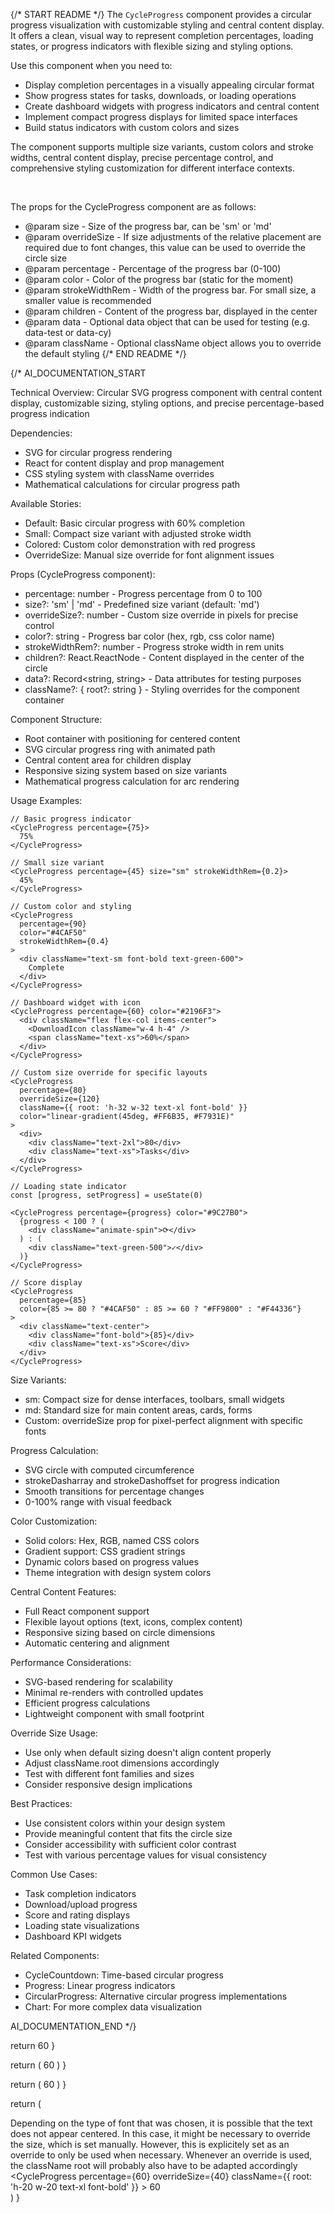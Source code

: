 
{/* START README */}
The `CycleProgress` component provides a circular progress visualization with customizable styling and central content display. It offers a clean, visual way to represent completion percentages, loading states, or progress indicators with flexible sizing and styling options.

Use this component when you need to:

- Display completion percentages in a visually appealing circular format
- Show progress states for tasks, downloads, or loading operations
- Create dashboard widgets with progress indicators and central content
- Implement compact progress displays for limited space interfaces
- Build status indicators with custom colors and sizes

The component supports multiple size variants, custom colors and stroke widths, central content display, precise percentage control, and comprehensive styling customization for different interface contexts.

<br />

The props for the CycleProgress component are as follows:

- @param size - Size of the progress bar, can be 'sm' or 'md'
- @param overrideSize - If size adjustments of the relative placement are required due to font changes, this value can be used to override the circle size
- @param percentage - Percentage of the progress bar (0-100)
- @param color - Color of the progress bar (static for the moment)
- @param strokeWidthRem - Width of the progress bar. For small size, a smaller value is recommended
- @param children - Content of the progress bar, displayed in the center
- @param data - Optional data object that can be used for testing (e.g. data-test or data-cy)
- @param className - Optional className object allows you to override the default styling
  {/* END README */}

{/*
AI_DOCUMENTATION_START

Technical Overview: Circular SVG progress component with central content display, customizable sizing, styling options, and precise percentage-based progress indication

Dependencies:

- SVG for circular progress rendering
- React for content display and prop management
- CSS styling system with className overrides
- Mathematical calculations for circular progress path

Available Stories:

- Default: Basic circular progress with 60% completion
- Small: Compact size variant with adjusted stroke width
- Colored: Custom color demonstration with red progress
- OverrideSize: Manual size override for font alignment issues

Props (CycleProgress component):

- percentage: number - Progress percentage from 0 to 100
- size?: 'sm' | 'md' - Predefined size variant (default: 'md')
- overrideSize?: number - Custom size override in pixels for precise control
- color?: string - Progress bar color (hex, rgb, css color name)
- strokeWidthRem?: number - Progress stroke width in rem units
- children?: React.ReactNode - Content displayed in the center of the circle
- data?: Record<string, string> - Data attributes for testing purposes
- className?: { root?: string } - Styling overrides for the component container

Component Structure:

- Root container with positioning for centered content
- SVG circular progress ring with animated path
- Central content area for children display
- Responsive sizing system based on size variants
- Mathematical progress calculation for arc rendering

Usage Examples:

```tsx
// Basic progress indicator
<CycleProgress percentage={75}>
  75%
</CycleProgress>

// Small size variant
<CycleProgress percentage={45} size="sm" strokeWidthRem={0.2}>
  45%
</CycleProgress>

// Custom color and styling
<CycleProgress
  percentage={90}
  color="#4CAF50"
  strokeWidthRem={0.4}
>
  <div className="text-sm font-bold text-green-600">
    Complete
  </div>
</CycleProgress>

// Dashboard widget with icon
<CycleProgress percentage={60} color="#2196F3">
  <div className="flex flex-col items-center">
    <DownloadIcon className="w-4 h-4" />
    <span className="text-xs">60%</span>
  </div>
</CycleProgress>

// Custom size override for specific layouts
<CycleProgress
  percentage={80}
  overrideSize={120}
  className={{ root: 'h-32 w-32 text-xl font-bold' }}
  color="linear-gradient(45deg, #FF6B35, #F7931E)"
>
  <div>
    <div className="text-2xl">80</div>
    <div className="text-xs">Tasks</div>
  </div>
</CycleProgress>

// Loading state indicator
const [progress, setProgress] = useState(0)

<CycleProgress percentage={progress} color="#9C27B0">
  {progress < 100 ? (
    <div className="animate-spin">⟳</div>
  ) : (
    <div className="text-green-500">✓</div>
  )}
</CycleProgress>

// Score display
<CycleProgress
  percentage={85}
  color={85 >= 80 ? "#4CAF50" : 85 >= 60 ? "#FF9800" : "#F44336"}
>
  <div className="text-center">
    <div className="font-bold">{85}</div>
    <div className="text-xs">Score</div>
  </div>
</CycleProgress>
```

Size Variants:

- sm: Compact size for dense interfaces, toolbars, small widgets
- md: Standard size for main content areas, cards, forms
- Custom: overrideSize prop for pixel-perfect alignment with specific fonts

Progress Calculation:

- SVG circle with computed circumference
- strokeDasharray and strokeDashoffset for progress indication
- Smooth transitions for percentage changes
- 0-100% range with visual feedback

Color Customization:

- Solid colors: Hex, RGB, named CSS colors
- Gradient support: CSS gradient strings
- Dynamic colors based on progress values
- Theme integration with design system colors

Central Content Features:

- Full React component support
- Flexible layout options (text, icons, complex content)
- Responsive sizing based on circle dimensions
- Automatic centering and alignment

Performance Considerations:

- SVG-based rendering for scalability
- Minimal re-renders with controlled updates
- Efficient progress calculations
- Lightweight component with small footprint

Override Size Usage:

- Use only when default sizing doesn't align content properly
- Adjust className.root dimensions accordingly
- Test with different font families and sizes
- Consider responsive design implications

Best Practices:

- Use consistent colors within your design system
- Provide meaningful content that fits the circle size
- Consider accessibility with sufficient color contrast
- Test with various percentage values for visual consistency

Common Use Cases:

- Task completion indicators
- Download/upload progress
- Score and rating displays
- Loading state visualizations
- Dashboard KPI widgets

Related Components:

- CycleCountdown: Time-based circular progress
- Progress: Linear progress indicators
- CircularProgress: Alternative circular progress implementations
- Chart: For more complex data visualization

AI_DOCUMENTATION_END
*/}

  return <CycleProgress percentage={60}>60</CycleProgress>
}

  return (
    <CycleProgress percentage={60} size="sm" strokeWidthRem={0.2}>
      60
    </CycleProgress>
  )
}

  return (
    <CycleProgress percentage={60} color="#FF0000">
      60
    </CycleProgress>
  )
}

  return (
    <div>
      Depending on the type of font that was chosen, it is possible that the
      text does not appear centered. In this case, it might be necessary to
      override the size, which is set manually. However, this is explicitely set
      as an override to only be used when necessary. Whenever an override is
      used, the className root will probably also have to be adapted accordingly
      <CycleProgress
        percentage={60}
        overrideSize={40}
        className={{ root: 'h-20 w-20 text-xl font-bold' }}
      >
        60
      </CycleProgress>
    </div>
  )
}
